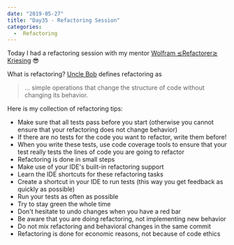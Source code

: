 ---
date: "2019-05-27"
title: "Day35 - Refactoring Session"
categories:
  -  Refactoring
---

Today I had a refactoring session with my mentor [Wolfram ≲Refactorer≳ Kriesing](https://twitter.com/wolframkriesing) 😎

What is refactoring?
[Uncle Bob](https://blog.cleancoder.com/uncle-bob/2013/05/27/TheTransformationPriorityPremise.html) defines refactoring as 
> … simple operations that change the structure of code without changing its behavior.

Here is my collection of refactoring tips:

- Make sure that all tests pass before you start (otherwise you cannot ensure that your refactoring does not change behavior)
- If there are no tests for the code you want to refactor, write them before!
- When you write these tests, use code coverage tools to ensure that your test really tests the lines of code you are going to refactor
- Refactoring is done in small steps
- Make use of your IDE's built-in refactoring support
- Learn the IDE shortcuts for these refactoring tasks
- Create a shortcut in your IDE to run tests (this way you get feedback as quickly as possible)
- Run your tests as often as possible
- Try to stay green the whole time
- Don't hesitate to undo changes when you have a red bar
- Be aware that you are doing refactoring, not implementing new behavior
- Do not mix refactoring and behavioral changes in the same commit
- Refactoring is done for economic reasons, not because of code ethics







